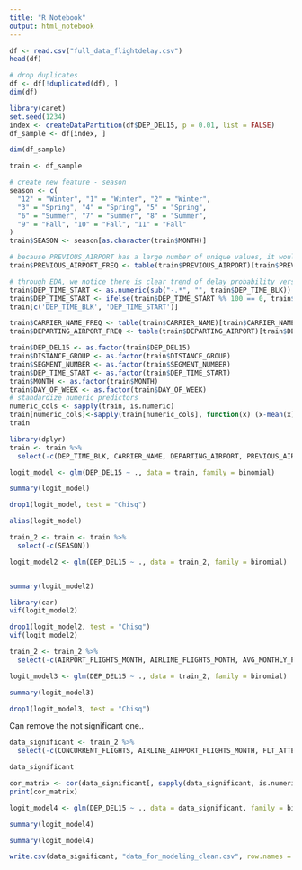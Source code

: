 ```yaml
---
title: "R Notebook"
output: html_notebook
---
```




```r
df <- read.csv("full_data_flightdelay.csv")
head(df)
```

```r
# drop duplicates
df <- df[!duplicated(df), ]
dim(df)
```

```r
library(caret)
set.seed(1234)
index <- createDataPartition(df$DEP_DEL15, p = 0.01, list = FALSE)
df_sample <- df[index, ]
```

```r
dim(df_sample)
```


```r
train <- df_sample
```

```r
# create new feature - season
season <- c(
  "12" = "Winter", "1" = "Winter", "2" = "Winter",
  "3" = "Spring", "4" = "Spring", "5" = "Spring",
  "6" = "Summer", "7" = "Summer", "8" = "Summer",
  "9" = "Fall", "10" = "Fall", "11" = "Fall"
)
train$SEASON <- season[as.character(train$MONTH)]
```


```r
# because PREVIOUS_AIRPORT has a large number of unique values, it would create high dimension if using one hot encoding. frequency encoding is used for this variable.
train$PREVIOUS_AIRPORT_FREQ <- table(train$PREVIOUS_AIRPORT)[train$PREVIOUS_AIRPORT]
```

```r
# through EDA, we notice there is clear trend of delay probability versus departure time block. convert time block to numeric to represent ordinal character
train$DEP_TIME_START <- as.numeric(sub("-.*", "", train$DEP_TIME_BLK))
train$DEP_TIME_START <- ifelse(train$DEP_TIME_START %% 100 == 0, train$DEP_TIME_START / 100, train$DEP_TIME_START)
train[c('DEP_TIME_BLK', 'DEP_TIME_START')]
```

```r
train$CARRIER_NAME_FREQ <- table(train$CARRIER_NAME)[train$CARRIER_NAME]
train$DEPARTING_AIRPORT_FREQ <- table(train$DEPARTING_AIRPORT)[train$DEPARTING_AIRPORT]
```


```r
train$DEP_DEL15 <- as.factor(train$DEP_DEL15)
train$DISTANCE_GROUP <- as.factor(train$DISTANCE_GROUP)
train$SEGMENT_NUMBER <- as.factor(train$SEGMENT_NUMBER)
train$DEP_TIME_START <- as.factor(train$DEP_TIME_START)
train$MONTH <- as.factor(train$MONTH)
train$DAY_OF_WEEK <- as.factor(train$DAY_OF_WEEK)
# standardize numeric predictors
numeric_cols <- sapply(train, is.numeric)
train[numeric_cols]<-sapply(train[numeric_cols], function(x) (x-mean(x))/sd(x))
train
```

```r
library(dplyr)
train <- train %>%
  select(-c(DEP_TIME_BLK, CARRIER_NAME, DEPARTING_AIRPORT, PREVIOUS_AIRPORT))
```

```r
logit_model <- glm(DEP_DEL15 ~ ., data = train, family = binomial)

summary(logit_model)
```

```r
drop1(logit_model, test = "Chisq")
```

```r
alias(logit_model)
```


```r
train_2 <- train <- train %>%
  select(-c(SEASON))

logit_model2 <- glm(DEP_DEL15 ~ ., data = train_2, family = binomial)


summary(logit_model2)
```

```r
library(car)
vif(logit_model2)
```

```r
drop1(logit_model2, test = "Chisq")
vif(logit_model2)
```


```r
train_2 <- train_2 %>%
  select(-c(AIRPORT_FLIGHTS_MONTH, AIRLINE_FLIGHTS_MONTH, AVG_MONTHLY_PASS_AIRPORT, AVG_MONTHLY_PASS_AIRLINE, PREVIOUS_AIRPORT_FREQ, CARRIER_NAME_FREQ, DEPARTING_AIRPORT_FREQ))
```

```r
logit_model3 <- glm(DEP_DEL15 ~ ., data = train_2, family = binomial)

summary(logit_model3)
```

```r
drop1(logit_model3, test = "Chisq")
```


Can remove the not significant one..
```r
data_significant <- train_2 %>%
  select(-c(CONCURRENT_FLIGHTS, AIRLINE_AIRPORT_FLIGHTS_MONTH, FLT_ATTENDANTS_PER_PASS, LATITUDE, LONGITUDE))
```

```r
data_significant
```


```r
cor_matrix <- cor(data_significant[, sapply(data_significant, is.numeric)])
print(cor_matrix)
```

```r
logit_model4 <- glm(DEP_DEL15 ~ ., data = data_significant, family = binomial)

summary(logit_model4)
```

```r
summary(logit_model4)
```


```r
write.csv(data_significant, "data_for_modeling_clean.csv", row.names = FALSE)
```

